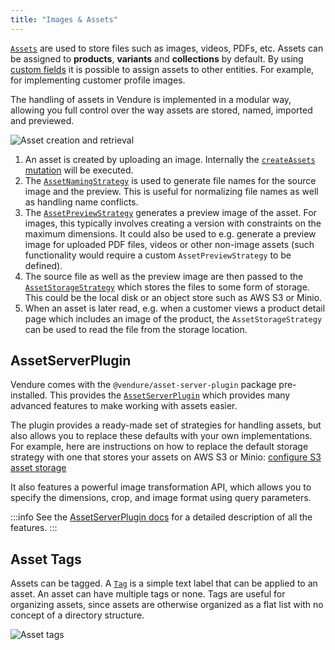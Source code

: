 ```yaml
---
title: "Images & Assets"
---
```


[`Assets`](/reference/typescript-api/entities/asset/) are used to store files such as images, videos, PDFs, etc. Assets can be
assigned to **products**, **variants** and **collections** by default. By using [custom fields](/guides/concepts/custom-fields/) it is
possible to assign assets to other entities. For example, for implementing customer profile images.

The handling of assets in Vendure is implemented in a modular way, allowing you full control over the way assets
are stored, named, imported and previewed.

![Asset creation and retrieval](./asset-flow.webp)

1. An asset is created by uploading an image. Internally the [`createAssets` mutation](/reference/graphql-api/admin/mutations/#createassets) will be executed.
2. The [`AssetNamingStrategy`](/reference/typescript-api/assets/asset-naming-strategy/) is used to generate file names for the source image and the preview. This is useful for normalizing file names as well as handling name conflicts.
3. The [`AssetPreviewStrategy`](/reference/typescript-api/assets/asset-preview-strategy) generates a preview image of the asset. For images, this typically involves creating a version with constraints on the maximum dimensions. It could also be used to e.g. generate a preview image for uploaded PDF files, videos or other non-image assets (such functionality would require a custom `AssetPreviewStrategy` to be defined).
4. The source file as well as the preview image are then passed to the [`AssetStorageStrategy`](/reference/typescript-api/assets/asset-storage-strategy) which stores the files to some form of storage. This could be the local disk or an object store such as AWS S3 or Minio.
5. When an asset is later read, e.g. when a customer views a product detail page which includes an image of the product, the `AssetStorageStrategy` can be used to
read the file from the storage location.


## AssetServerPlugin

Vendure comes with the `@vendure/asset-server-plugin` package pre-installed. This provides the [`AssetServerPlugin`](/reference/typescript-api/core-plugins/asset-server-plugin/) which provides many advanced features to make working with
assets easier.

The plugin provides a ready-made set of strategies for handling assets, but also allows you to replace these defaults with
your own implementations. For example, here are instructions on how to replace the default storage strategy with one
that stores your assets on AWS S3 or Minio: [configure S3 asset storage](/reference/typescript-api/core-plugins/asset-server-plugin/s3asset-storage-strategy#configures3assetstorage)

It also features a powerful image transformation API, which allows you to specify the dimensions, crop, and image format
using query parameters.

:::info
See the [AssetServerPlugin docs](/reference/typescript-api/core-plugins/asset-server-plugin/) for a detailed description of all the features.
:::

## Asset Tags

Assets can be tagged. A [`Tag`](/reference/typescript-api/entities/tag/) is a simple text label that can be applied to an asset. An asset can have multiple tags or none. Tags are useful for organizing assets, since assets are otherwise organized as a flat list with no concept of a directory structure.

![Asset tags](./asset-tags.webp)
